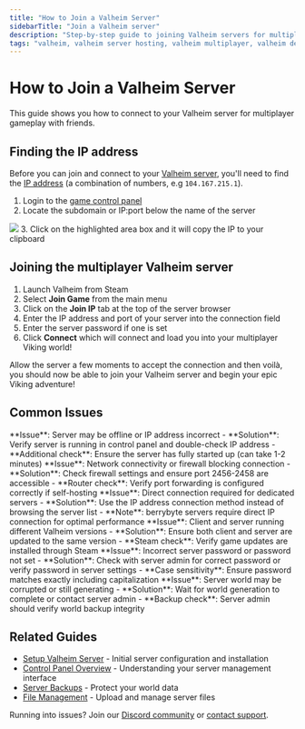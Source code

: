 ```yaml
---
title: "How to Join a Valheim Server"
sidebarTitle: "Join a Valheim server"
description: "Step-by-step guide to joining Valheim servers for multiplayer Viking adventures. Learn how to find your server IP, connect to dedicated servers, and troubleshoot common connection issues for seamless co-op gameplay."
tags: "valheim, valheim server hosting, valheim multiplayer, valheim dedicated server, valheim viking survival"
---
```


# How to Join a Valheim Server

This guide shows you how to connect to your Valheim server for multiplayer gameplay with friends.

## Finding the IP address

Before you can join and connect to your [Valheim server](https://berrybyte.net/valheim-server-hosting), you'll need to find the [IP address](https://whatismyipaddress.com/ip-address) (a combination of numbers, e.g `104.167.215.1`).

1. Login to the [game control panel](https://game.berrybyte.net)
2. Locate the subdomain or IP:port below the name of the server
<Frame>
  <img src="/images/general/join-server.png" />
</Frame>
3. Click on the highlighted area box and it will copy the IP to your clipboard

## Joining the multiplayer Valheim server

1. Launch Valheim from Steam
2. Select **Join Game** from the main menu
3. Click on the **Join IP** tab at the top of the server browser
4. Enter the IP address and port of your server into the connection field
5. Enter the server password if one is set
6. Click **Connect** which will connect and load you into your multiplayer Viking world!

Allow the server a few moments to accept the connection and then voilà, you should now be able to join your Valheim server and begin your epic Viking adventure!

## Common Issues

<AccordionGroup>

<Accordion title='"Failed to connect" error'>
**Issue**: Server may be offline or IP address incorrect
- **Solution**: Verify server is running in control panel and double-check IP address
- **Additional check**: Ensure the server has fully started up (can take 1-2 minutes)
</Accordion>

<Accordion title="Connection timeout when joining">
**Issue**: Network connectivity or firewall blocking connection
- **Solution**: Check firewall settings and ensure port 2456-2458 are accessible
- **Router check**: Verify port forwarding is configured correctly if self-hosting
</Accordion>

<Accordion title="Server not appearing in server list">
**Issue**: Direct connection required for dedicated servers
- **Solution**: Use the IP address connection method instead of browsing the server list
- **Note**: berrybyte servers require direct IP connection for optimal performance
</Accordion>

<Accordion title="Version mismatch error">
**Issue**: Client and server running different Valheim versions
- **Solution**: Ensure both client and server are updated to the same version
- **Steam check**: Verify game updates are installed through Steam
</Accordion>

<Accordion title="Password authentication failed">
**Issue**: Incorrect server password or password not set
- **Solution**: Check with server admin for correct password or verify password in server settings
- **Case sensitivity**: Ensure password matches exactly including capitalization
</Accordion>

<Accordion title="World loading issues">
**Issue**: Server world may be corrupted or still generating
- **Solution**: Wait for world generation to complete or contact server admin
- **Backup check**: Server admin should verify world backup integrity
</Accordion>

</AccordionGroup>

## Related Guides

- [Setup Valheim Server](/games/valheim/setup-server) - Initial server configuration and installation
- [Control Panel Overview](/panel/overview) - Understanding your server management interface
- [Server Backups](/panel/backups) - Protect your world data
- [File Management](/panel/importing-files) - Upload and manage server files

Running into issues? Join our [Discord community](https://berrybyte.net/discord) or [contact support](https://berrybyte.net/tickets).